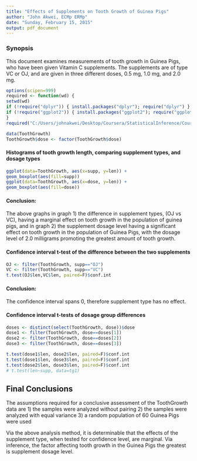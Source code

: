 ```yaml
---
title: "Effects of Supplements on Tooth Growth of Guinea Pigs"
author: "John Akwei, ECMp ERMp"
date: "Sunday, February 15, 2015"
output: pdf_document
---
```


### Synopsis  
This document examines measurements of tooth growth in Guinea Pigs, who have been given Vitamin C supplements. The supplements are of type VC or OJ, and are given in three different doses, 0.5 mg, 1.0 mg, and 2.0 mg.  

```r
options(scipen=999)
required <- function(wd) {
setwd(wd)                        
if (!require("dplyr")) { install.packages("dplyr"); require("dplyr") }
if (!require("ggplot2")) { install.packages("ggplot2"); require("ggplot2") }
}
required("C:/Users/johnakwei/Desktop/Coursera/StatisticalInference/CourseProject")
```

```r
data(ToothGrowth)
ToothGrowth$dose <- factor(ToothGrowth$dose)
```

#### Histograms of tooth growth length, comparing supplement types, and dosage types  
```r
ggplot(data=ToothGrowth, aes(x=supp, y=len)) + 
geom_boxplot(aes(fill=supp))
ggplot(data=ToothGrowth, aes(x=dose, y=len)) + 
geom_boxplot(aes(fill=dose))
```

#### Conclusion:  
The above graphs in graph 1) the difference in supplement types, (OJ vs VC), having a marginal effect on tooth growth in the population of guinea pigs, and in graph 2) the supplement dosage level having a significant effect on tooth growth in the population of Guinea Pigs, with the dosage level of 2.0 milligrams promoting the greatest amount of tooth growth.  

#### Confidence interval t-test of the difference between the two supplements  
```r
OJ <- filter(ToothGrowth, supp=="OJ")
VC <- filter(ToothGrowth, supp=="VC")
t.test(OJ$len,VC$len, paired=F)$conf.int
```

#### Conclusion:  
The confidence interval spans 0, therefore supplement type has no effect.  

#### Confidence interval t-tests of dosage group differences  
```r
doses <- distinct(select(ToothGrowth, dose))$dose
dose1 <- filter(ToothGrowth, dose==doses[1])
dose2 <- filter(ToothGrowth, dose==doses[2])
dose3 <- filter(ToothGrowth, dose==doses[3])

t.test(dose1$len, dose2$len, paired=F)$conf.int
t.test(dose1$len, dose3$len, paired=F)$conf.int
t.test(dose2$len, dose3$len, paired=F)$conf.int
# t.test(len~supp, data=tg1)
```

## Final Conclusions  
The assumptions required for a conclusive assessment of the ToothGrowth data are
1) the samples were analyzed without pairing
2) the samples were analyzed with equal variance
3) a random population of 60 Guinea Pigs were used

Via the above analysis method, it is determinable that the effects of the supplement type, when tested for confidence level, are marginal. Via inference, the factor affecting tooth growth in the Guinea Pigs the greatest is supplement dosage level.